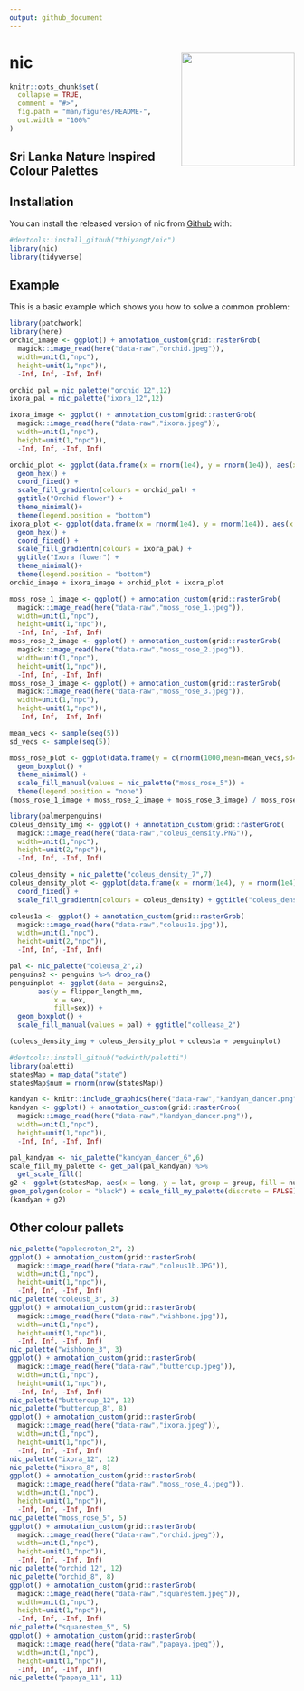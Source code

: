 ```yaml
---
output: github_document
---
```


# nic <img src="hex/hexsticker.png" align="right" height="200"/>

<!-- README.md is generated from README.Rmd. Please edit that file -->

```r
knitr::opts_chunk$set(
  collapse = TRUE,
  comment = "#>",
  fig.path = "man/figures/README-",
  out.width = "100%"
)
```


<!-- badges: start -->
<!-- badges: end -->

## Sri Lanka Nature Inspired Colour Palettes

## Installation

You can install the released version of nic from [Github](https://github.com/thiyangt/nic) with:

```r
#devtools::install_github("thiyangt/nic")
library(nic)
library(tidyverse)
```

## Example

This is a basic example which shows you how to solve a common problem:

```r
library(patchwork)
library(here)
orchid_image <- ggplot() + annotation_custom(grid::rasterGrob(
  magick::image_read(here("data-raw","orchid.jpeg")),
  width=unit(1,"npc"),
  height=unit(1,"npc")),
  -Inf, Inf, -Inf, Inf)

orchid_pal = nic_palette("orchid_12",12)
ixora_pal = nic_palette("ixora_12",12)

ixora_image <- ggplot() + annotation_custom(grid::rasterGrob(
  magick::image_read(here("data-raw","ixora.jpeg")),
  width=unit(1,"npc"),
  height=unit(1,"npc")),
  -Inf, Inf, -Inf, Inf)

orchid_plot <- ggplot(data.frame(x = rnorm(1e4), y = rnorm(1e4)), aes(x = x, y = y)) +
  geom_hex() +
  coord_fixed() +
  scale_fill_gradientn(colours = orchid_pal) + 
  ggtitle("Orchid flower") +
  theme_minimal()+
  theme(legend.position = "bottom")
ixora_plot <- ggplot(data.frame(x = rnorm(1e4), y = rnorm(1e4)), aes(x = x, y = y)) +
  geom_hex() +
  coord_fixed() +
  scale_fill_gradientn(colours = ixora_pal) + 
  ggtitle("Ixora flower") +
  theme_minimal()+
  theme(legend.position = "bottom")
orchid_image + ixora_image + orchid_plot + ixora_plot
```

```r
moss_rose_1_image <- ggplot() + annotation_custom(grid::rasterGrob(
  magick::image_read(here("data-raw","moss_rose_1.jpeg")),
  width=unit(1,"npc"),
  height=unit(1,"npc")),
  -Inf, Inf, -Inf, Inf)
moss_rose_2_image <- ggplot() + annotation_custom(grid::rasterGrob(
  magick::image_read(here("data-raw","moss_rose_2.jpeg")),
  width=unit(1,"npc"),
  height=unit(1,"npc")),
  -Inf, Inf, -Inf, Inf)
moss_rose_3_image <- ggplot() + annotation_custom(grid::rasterGrob(
  magick::image_read(here("data-raw","moss_rose_3.jpeg")),
  width=unit(1,"npc"),
  height=unit(1,"npc")),
  -Inf, Inf, -Inf, Inf)

mean_vecs <- sample(seq(5))
sd_vecs <- sample(seq(5))

moss_rose_plot <- ggplot(data.frame(y = c(rnorm(1000,mean=mean_vecs,sd=sd_vecs)),x = sample(LETTERS[1:5],1000,replace=TRUE)),aes(x = x,y = y,fill = x)) + 
  geom_boxplot() + 
  theme_minimal() +
  scale_fill_manual(values = nic_palette("moss_rose_5")) +
  theme(legend.position = "none")
(moss_rose_1_image + moss_rose_2_image + moss_rose_3_image) / moss_rose_plot
```


```r
library(palmerpenguins)
coleus_density_img <- ggplot() + annotation_custom(grid::rasterGrob(
  magick::image_read(here("data-raw","coleus_density.PNG")),
  width=unit(1,"npc"),
  height=unit(2,"npc")),
  -Inf, Inf, -Inf, Inf)

coleus_density = nic_palette("coleus_density_7",7)
coleus_density_plot <- ggplot(data.frame(x = rnorm(1e4), y = rnorm(1e4)), aes(x = x, y = y)) + geom_hex() +
  coord_fixed() +
  scale_fill_gradientn(colours = coleus_density) + ggtitle("coleus_density_7")

coleus1a <- ggplot() + annotation_custom(grid::rasterGrob(
  magick::image_read(here("data-raw","coleus1a.jpg")),
  width=unit(1,"npc"),
  height=unit(2,"npc")),
  -Inf, Inf, -Inf, Inf)

pal <- nic_palette("coleusa_2",2)
penguins2 <- penguins %>% drop_na()
penguinplot <- ggplot(data = penguins2, 
       aes(y = flipper_length_mm,
           x = sex,
           fill=sex)) +
  geom_boxplot() +
  scale_fill_manual(values = pal) + ggtitle("colleasa_2")

(coleus_density_img + coleus_density_plot + coleus1a + penguinplot)
```

```r
#devtools::install_github("edwinth/paletti")
library(paletti)
statesMap = map_data("state")
statesMap$num = rnorm(nrow(statesMap))

kandyan <- knitr::include_graphics(here("data-raw","kandyan_dancer.png"))
kandyan <- ggplot() + annotation_custom(grid::rasterGrob(
  magick::image_read(here("data-raw","kandyan_dancer.png")),
  width=unit(1,"npc"),
  height=unit(1,"npc")),
  -Inf, Inf, -Inf, Inf)

pal_kandyan <- nic_palette("kandyan_dancer_6",6)
scale_fill_my_palette <- get_pal(pal_kandyan) %>%
  get_scale_fill()
g2 <- ggplot(statesMap, aes(x = long, y = lat, group = group, fill = num)) + 
geom_polygon(color = "black") + scale_fill_my_palette(discrete = FALSE)
(kandyan + g2)
```

## Other colour pallets

```r
nic_palette("applecroton_2", 2)
ggplot() + annotation_custom(grid::rasterGrob(
  magick::image_read(here("data-raw","coleus1b.JPG")),
  width=unit(1,"npc"),
  height=unit(1,"npc")),
  -Inf, Inf, -Inf, Inf)
nic_palette("coleusb_3", 3)
ggplot() + annotation_custom(grid::rasterGrob(
  magick::image_read(here("data-raw","wishbone.jpg")),
  width=unit(1,"npc"),
  height=unit(1,"npc")),
  -Inf, Inf, -Inf, Inf)
nic_palette("wishbone_3", 3)
ggplot() + annotation_custom(grid::rasterGrob(
  magick::image_read(here("data-raw","buttercup.jpeg")),
  width=unit(1,"npc"),
  height=unit(1,"npc")),
  -Inf, Inf, -Inf, Inf)
nic_palette("buttercup_12", 12)
nic_palette("buttercup_8", 8)
ggplot() + annotation_custom(grid::rasterGrob(
  magick::image_read(here("data-raw","ixora.jpeg")),
  width=unit(1,"npc"),
  height=unit(1,"npc")),
  -Inf, Inf, -Inf, Inf)
nic_palette("ixora_12", 12)
nic_palette("ixora_8", 8)
ggplot() + annotation_custom(grid::rasterGrob(
  magick::image_read(here("data-raw","moss_rose_4.jpeg")),
  width=unit(1,"npc"),
  height=unit(1,"npc")),
  -Inf, Inf, -Inf, Inf)
nic_palette("moss_rose_5", 5)
ggplot() + annotation_custom(grid::rasterGrob(
  magick::image_read(here("data-raw","orchid.jpeg")),
  width=unit(1,"npc"),
  height=unit(1,"npc")),
  -Inf, Inf, -Inf, Inf)
nic_palette("orchid_12", 12)
nic_palette("orchid_8", 8)
ggplot() + annotation_custom(grid::rasterGrob(
  magick::image_read(here("data-raw","squarestem.jpeg")),
  width=unit(1,"npc"),
  height=unit(1,"npc")),
  -Inf, Inf, -Inf, Inf)
nic_palette("squarestem_5", 5)
ggplot() + annotation_custom(grid::rasterGrob(
  magick::image_read(here("data-raw","papaya.jpeg")),
  width=unit(1,"npc"),
  height=unit(1,"npc")),
  -Inf, Inf, -Inf, Inf)
nic_palette("papaya_11", 11)


```

